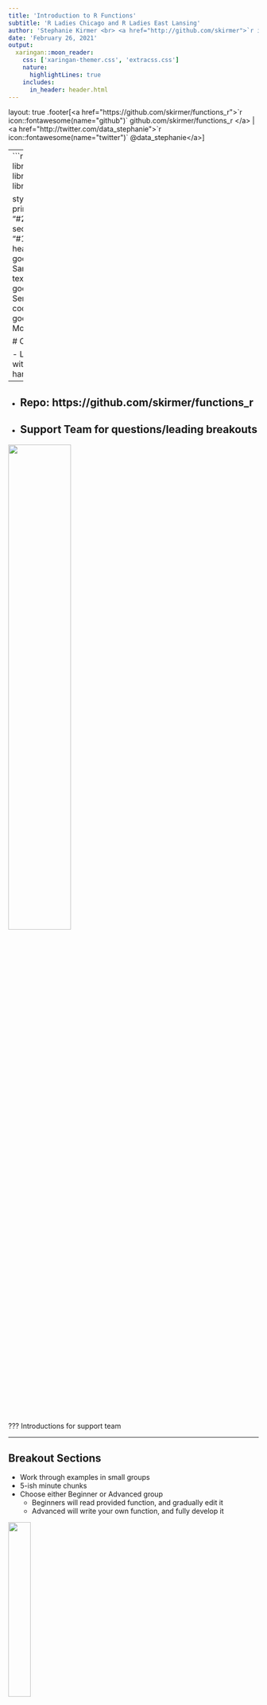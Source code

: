 ```yaml
---
title: 'Introduction to R Functions'
subtitle: 'R Ladies Chicago and R Ladies East Lansing'
author: 'Stephanie Kirmer <br> <a href="http://github.com/skirmer">`r icon::fontawesome(name="github")` skirmer</a><br> <a href="http://twitter.com/data_stephanie"> `r icon::fontawesome(name="twitter")` @data_stephanie</a><br> <a href="http://www.stephaniekirmer.com"> `r icon::fontawesome(name="link")` stephaniekirmer.com</a>'
date: 'February 26, 2021'
output:
  xaringan::moon_reader:
    css: ['xaringan-themer.css', 'extracss.css'] 
    nature:
      highlightLines: true
    includes:
      in_header: header.html  
---
```

layout: true
.footer[<a href="https://github.com/skirmer/functions_r">`r icon::fontawesome(name="github")` github.com/skirmer/functions_r </a> | <a href="http://twitter.com/data_stephanie">`r icon::fontawesome(name="twitter")` @data_stephanie</a>]

---
```r
library(xaringanthemer)
library(countdown)
library(icon)

style_duo_accent(
  primary_color = "#23395b",
  secondary_color = "#136f63",
  header_font_google = google_font("Fira Sans"),
  text_font_google   = google_font("Droid Serif"),
  code_font_google   = google_font("Fira Mono")
)
```



# Overview

-   Lecture alternating with breakouts for hands-on examples   
--

-   Repo: https://github.com/skirmer/functions_r   
--

-   Support Team for questions/leading breakouts   
--

<img src="https://media.giphy.com/media/l46Cbqvg6gxGvh2PS/giphy.gif" style="width: 50%" />


???
Introductions for support team

---

## Breakout Sections
  - Work through examples in small groups
  - 5-ish minute chunks
  - Choose either Beginner or Advanced group
    - Beginners will read provided function, and gradually edit it
    - Advanced will write your own function, and fully develop it
    
    
<img src="https://media.giphy.com/media/3jN3GziOKUEmI/giphy.gif" style="width: 30%" />


???
If you have your own code, or some idea for a function, you can work with Advanced group to develop it into a full function   
If you don't have your own code or don't want to write it all yourself, work with Beginner   
You can change groups later!   

---
# What is a Function Anyway?

![](function_diagram.png)

???
You have one thing, and you want to have another thing, so the function is your path to get there.

---
# Why Functions?

-   Avoid repetition
-   Share code with others
-   Eventually build packages

<img src="https://media.giphy.com/media/20BoPFWiCG3K9GYABQ/giphy.gif" style="width: 40%" />


???
Those operations you want to run in order to get from what you have to what you need are useful to others!   
This framework is common to many programming languages

---
# Basic Structure

```r

myFunction <- function(){
  ...
  return()
}

myFunction()
```

???
This shell is what lets R know that you intend to create a function.   
Now we need to add in the contents.

---
# Basic Structure

```r

myFunction <- function(ARGUMENTS){
  {{...}}
  return(OUTPUT)
}

myFunction(ARGUMENTS)
```

---
# Basic Structure

```r

myFunction <- function(a, b){
  {{c <- a*b}}
  return(c)
}

myFunction(a = 2,b = 4)
```


---
class: inverse

# Practice Break 1
Open possible_dog_part1.R and follow the instructions.

- Beginner: Read the sample function, and interpret what it does.
  - Discuss the structure. Think about what might make it better or easier to use. 
- Advanced: Take a bit of your own code and place it in a function structure. Change function name to something appropriate.

```r
countdown(minutes = 5, seconds = 0, left=0)
```

---
# Types
- Logical or Boolean (TRUE, FALSE, 0, 1)
- Integer (Numeric) (3, 7, 108)
- Double or Float (Numeric) (1.6645, 3.14159, 987.99)
- Character or String ("Hello", "a")
- Closure (function) (`sum()`)

More info in help: `?type` or `?mode`

Plus: list, complex, special, etc

<img src="https://media.giphy.com/media/ouE6OPO1MADM4/giphy.gif" style="width: 40%" />



???
Before we deep dive into these pieces, we have to make sure we understand types just a little.   
While we aren't going to go deep in today, your arguments can be things like lists and dataframes as well as single items - you can get creative!

---
# Arguments, or What Goes In

- Order and naming are important
- Defaults can be set, not required

```r

{{myFunction <- function(a=1, b=1){}}
  ...
myFunction(a = 2,b = 4)
```

<img src="https://media.giphy.com/media/XhAQgt6ytc6E8/giphy.gif" style="width: 40%" />


???
You can set default values for the arguments as shown   
Your arguments need to observe a specific type usually (best practices)

---
class: inverse

# Practice Break 2
Open possible_dog_part2.R and follow the instructions.

- Beginner: Identify the changes in the example function. Try running it, and change the arguments. 
  - Discuss what change you made and what the effects were. What type/s can the function accept? What happens if you pass something else?
- Advanced: Add an argument to your function, and make it change the output. 

```r
countdown(minutes = 5, seconds = 0, left=0)
```

???
If you weren't comfortable or were not challenged in the group you picked last time, you can switch!
---

# Returns, or What Comes Out

- Object (single) that you'll be able to use elsewhere
- May be any of the types we previously discussed
- Not required! Functions can do things besides return

```r
myFunction <- function(a, b){
...
  {{return(c)}}
}
```

<img src="https://media.giphy.com/media/ZaoNH308FHz7a/giphy.gif" style="width: 40%" />


???
Key - make sure the user of this function gets something they are reasonably expecting   
A function could change the state of an existing object without using a return (global env, will discuss)   
Single object return only in R

---
class: inverse

# Practice Break 3
Open possible_dog_part3.R and follow the instructions.

- Beginner: Identify the changes in the example function. What is it returning?
  - Try changing the return, see what it does.
- Advanced: Add a two-element return to your function. Remember that R does not allow multi-argument returns.

```r
countdown(minutes = 5, seconds = 0, left=0)
```

---

# Guardrails: Documentation

- Explain what the arguments and returns are
- Demonstrate how the function is meant to be used
- May include `@description` or other additional items 

```r
#' Explain what my function does
#'
#' @param a Type. Description of what it represents.
#' @param b Type. Description of what it represents.
#'
#' @return Type. Description of what it represents.
#'
#' @examples
#' \dontrun{myFunction(a = 5, b = 3)}
```

<img src="https://media.giphy.com/media/lkdpUMrVSG9D9xiFt0/giphy.gif" style="width: 25%" />


???
Be clear, but not too wordy   
Tell the user what they need to know in order to use the function and understand

---
class: inverse

# Practice Break 4
Open possible_dog_part4.R and follow the instructions.

- Beginner: Fill in the blanks in the provided function documentation.
- Advanced: Add documentation for your function, including arguments and returns.

```r
countdown(minutes = 5, seconds = 0, left=0)
```

---
# Guardrails: Type Check

- Setting an informative error helps the user
- Checks can look at be more than just type

```r

myFunction <- function(a, b){
  {{if(!is.double(a)) stop("a must be a number")}}
  c <- a*b
  return(c)
}

myFunction(a = 2,b = 4)
#myFunction(a = TRUE, b = 4)
```



<img src="https://media.giphy.com/media/zCpYQh5YVhdI1rVYpE/giphy.gif" style="width: 25%" />


???
User might be future you! 

---

class: inverse

# Practice Break 5
Open possible_dog_part5.R and follow the instructions.

- Beginner: Examine the type check included in the function. Pass arguments to the function that will violate it.
  - Is the error informative? 
- Advanced: Add a type check to your function's arguments. Make sure the error message is clear.

```r
countdown(minutes = 5, seconds = 0, left=0)
```

---

# Guardrails: Tests

- Vital for making packages later
- Helps you ensure that changes have not broken expected behavior

```r

library(testthat)
myFunction <- function(a, b){
  if(!is.numeric(a)) stop("a must be a number")
  c <- a*b
  return(c)
}
```


```r
test_that("Function returns correct value",
          {
            product = myFunction(a = 2,b = 4)#<<
            expect_equal(product, 8)#<<
          })
```

???
If the return is not in line with expectations, you can easily find out. 

---
# Guardrails: Tests

```r

library(testthat)

test_that("Function returns expected error",
          {
           {{ expect_error(myFunction(a = TRUE, b = 4))}}
          })
```


<img src="https://media.giphy.com/media/LycfkVG4L6x0Y/giphy.gif" style="width: 50%" />

???

Tests can check that it fails or errors when it's supposed to as well!

---

class: inverse

# Practice Break 6
Open possible_dog_part6.R and follow the instructions.

- Beginner: Fill in the argument value that will make the test pass, or change the test.
  - Discuss whether it is more sensible to change the argument or the test. 
- Advanced: Write a test for your function.
  - Do you want to test for expected error or for expected return?

```r
countdown(minutes = 5, seconds = 0, left=0)
```

---


# Environments

The function knows what exists inside itself, and what exists in the "global" environment.
Outside the function only knows what exists in the "global".
Here, a, b, and c do not exist in the world outside our function.

```r

print(environment())
print(objects())
myFunction <- function(a, b){
  {{c <- a*b}}
  print(environment())
  print(objects())
  return(c)
}

myFunction(a = 2,b = 4)
```
---
# Global Environment

- No a, b, or c

```r

print(environment())
print(objects())

```

---
# Function Environment

- Here they are!

```r

myFunction <- function(a, b){
  {{c <- a*b}}
  print(environment())
  print(objects())
  return(c)
}

myFunction(a = 2,b = 4)
```
---
# Mixing Environments

```r
myFunction <- function(a, b){
  {{d <<- a*b}}
  print(environment())
  print(objects())
  return(d)
}
myFunction(a = 2,b = 4)
print(environment())
print(objects())

```

???
Watch out how you use the double arrow!

---
# Exploring a Function

- Just omit the parentheses
```r
dplyr::top_n
```

---
# Combining Functions
- A function can be an argument to another function
- This way you can chain together elements powerfully
- Helps readability to use functions!

```r

a <- sum(1, 5, 3)
b <- max(a, 4)
b

c <- max(sum(1, 5, 3), 4)
c
```


---
# Conclusion

- Functions are a way of packaging small sections of code to reuse later
- Functions accept input and return output, and contain code
- Documentation and internal tests make functions more useful and easier to work with

<img src="https://media.giphy.com/media/f7rDDvcOV9n8I/giphy.gif" style="width: 50%" />

`r icon::fontawesome("link")` [www.stephaniekirmer.com](http://www.stephaniekirmer.com)  |  `r icon::fontawesome("twitter")` @[data_stephanie](http://www.twitter.com/data_stephanie)


---
# Further Reading
* http://adv-r.had.co.nz/Functions.html
* https://r4ds.had.co.nz/functions.html
* https://nicercode.github.io/guides/functions/
* https://cran.r-project.org/doc/manuals/r-release/R-intro.html#Writing-your-own-functions
* https://r-pkgs.org/man.html
